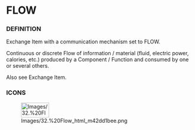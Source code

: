             
= FLOW =
 
=== DEFINITION ===
 
Exchange Item with a communication mechanism set to FLOW.

 
Continuous or discrete Flow of information / material (fluid, electric power, calories, etc.) produced by a Component / Function and consumed by one or several others.

 
Also see Exchange Item.

 
=== ICONS ===
 
[[Image:Images/32.%20Flow_html_m42dd1bee.png|75x40px]]

   